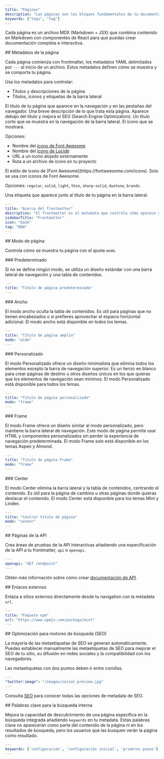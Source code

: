 ```yaml
---
title: "Páginas"
description: "Las páginas son los bloques fundamentales de tu documentación"
keywords: ["tags", "tag"]
---
```


Cada página es un archivo MDX (Markdown + JSX) que combina contenido en Markdown con componentes de React para que puedas crear documentación completa e interactiva.

<div id="page-metadata">
  ## Metadatos de la página
</div>

Cada página comienza con frontmatter, los metadatos YAML delimitados por `---` al inicio de un archivo. Estos metadatos definen cómo se muestra y se comporta tu página.

Usa los metadatos para controlar:

* Títulos y descripciones de la página
* Títulos, iconos y etiquetas de la barra lateral

<ResponseField name="title" type="string" required>
  El título de tu página que aparece en la navegación y en las pestañas del navegador.
</ResponseField>

<ResponseField name="description" type="string">
  Una breve descripción de lo que trata esta página. Aparece debajo del título y mejora el SEO (Search Engine Optimization).
</ResponseField>

<ResponseField name="sidebarTitle" type="string">
  Un título corto que se muestra en la navegación de la barra lateral.
</ResponseField>

<ResponseField name="icon" type="string">
  El icono que se mostrará.

  Opciones:

  * Nombre del [icono de Font Awesome](https://fontawesome.com/icons)
  * Nombre del [icono de Lucide](https://lucide.dev/icons)
  * URL a un icono alojado externamente
  * Ruta a un archivo de icono en tu proyecto
</ResponseField>

<ResponseField name="iconType" type="string">
  El estilo de icono de [Font Awesome](https://fontawesome.com/icons). Solo se usa con iconos de Font Awesome.

  Opciones: `regular`, `solid`, `light`, `thin`, `sharp-solid`, `duotone`, `brands`.
</ResponseField>

<ResponseField name="tag" type="string">
  Una etiqueta que aparece junto al título de tu página en la barra lateral.
</ResponseField>

```yaml Example YAML frontmatter wrap
---
title: "Acerca del frontmatter"
description: "El frontmatter es el metadata que controla cómo aparece y se comporta tu página"
sidebarTitle: "Frontmatter"
icon: "book"
tag: "NEW"
---
```

<div id="page-mode">
  ## Modo de página
</div>

Controla cómo se muestra tu página con el ajuste `mode`.

<div id="default">
  ### Predeterminado
</div>

Si no se define ningún modo, se utiliza un diseño estándar con una barra lateral de navegación y una tabla de contenidos.

```yaml
---
title: "Título de página predeterminado"
---
```

<div id="wide">
  ### Ancho
</div>

El modo ancho oculta la tabla de contenidos. Es útil para páginas que no tienen encabezados o si prefieres aprovechar el espacio horizontal adicional. El modo ancho está disponible en todos los temas.

```yaml
---
title: "Título de página amplia"
mode: "wide"
---
```

<div id="custom">
  ### Personalizado
</div>

El modo Personalizado ofrece un diseño minimalista que elimina todos los elementos excepto la barra de navegación superior. Es un lienzo en blanco para crear páginas de destino u otros diseños únicos en los que quieras que los elementos de navegación sean mínimos. El modo Personalizado está disponible para todos los temas.

```yaml
---
title: "Título de página personalizado"
mode: "frame"
---
```

<div id="frame">
  ### Frame
</div>

El modo Frame ofrece un diseño similar al modo personalizado, pero mantiene la barra lateral de navegación. Este modo de página permite usar HTML y componentes personalizados sin perder la experiencia de navegación predeterminada. El modo Frame solo está disponible en los temas Aspen y Almond.

```yaml
---
title: "Título de página Frame"
mode: "frame"
---
```

<div id="center">
  ### Center
</div>

El modo Center elimina la barra lateral y la tabla de contenidos, centrando el contenido. Es útil para la página de cambios u otras páginas donde quieras destacar el contenido. El modo Center está disponible para los temas Mint y Linden.

```yaml
---
title: "Centrar título de página"
mode: "center"
---
```

<div id="api-pages">
  ## Páginas de la API
</div>

Crea áreas de pruebas de la API interactivas añadiendo una especificación de la API a tu frontmatter, `api` o `openapi`.

```yaml
---
openapi: "GET /endpoint"
---
```

Obtén más información sobre cómo crear [documentación de API](/es/api-playground/overview).

<div id="external-links">
  ## Enlaces externos
</div>

Enlaza a sitios externos directamente desde tu navigation con la metadata `url`.

```yaml
---
title: "Paquete npm"
url: "https://www.npmjs.com/package/mint"
---
```

<div id="search-engine-optimization">
  ## Optimización para motores de búsqueda (SEO)
</div>

La mayoría de las metaetiquetas de SEO se generan automáticamente. Puedes establecer manualmente las metaetiquetas de SEO para mejorar el SEO de tu sitio, su difusión en redes sociales y la compatibilidad con los navegadores.

<Note>
  Las metaetiquetas con dos puntos deben ir entre comillas.
</Note>

```yaml
---
"twitter:image": "/images/social-preview.jpg"
---
```

Consulta [SEO](/es/optimize/seo) para conocer todas las opciones de metadata de SEO.

<div id="internal-search-keywords">
  ## Palabras clave para la búsqueda interna
</div>

Mejora la capacidad de descubrimiento de una página específica en la búsqueda integrada añadiendo `keywords` en tu metadata. Estas palabras clave no aparecerán como parte del contenido de la página ni en los resultados de búsqueda, pero los usuarios que las busquen verán la página como resultado.

```yaml
---
keywords: ['configuración', 'configuración inicial', 'primeros pasos']
---
```
